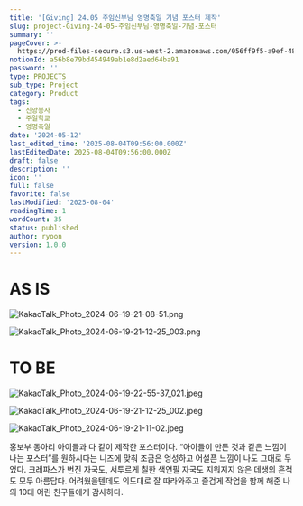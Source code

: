 ```yaml
---
title: '[Giving] 24.05 주임신부님 영명축일 기념 포스터 제작'
slug: project-Giving-24-05-주임신부님-영명축일-기념-포스터
summary: ''
pageCover: >-
  https://prod-files-secure.s3.us-west-2.amazonaws.com/056ff9f5-a9ef-486f-8acb-9eef51d06a2d/3b1de4af-582d-4821-a343-f95b3afe5a00/KakaoTalk_Photo_2024-06-19-21-11-02.jpeg?X-Amz-Algorithm=AWS4-HMAC-SHA256&X-Amz-Content-Sha256=UNSIGNED-PAYLOAD&X-Amz-Credential=ASIAZI2LB4664EC3RR7N%2F20250804%2Fus-west-2%2Fs3%2Faws4_request&X-Amz-Date=20250804T095853Z&X-Amz-Expires=3600&X-Amz-Security-Token=IQoJb3JpZ2luX2VjEAkaCXVzLXdlc3QtMiJHMEUCIFIBRmi1iwp2LtT0ycD%2BCInO7IKyITUAV6GtFkPdKaIcAiEAwWA5wD%2FLMQNKWfycnAMEhpXaCcru9pFCC8f%2FtWa1gkQq%2FwMIQhAAGgw2Mzc0MjMxODM4MDUiDNur0Qkr%2FTPOuprbKircA2Z5J7zonuD7Rk5u6QpIPfWvGSzCVCwBPzse7wh8DQxDDLU%2FwS%2FI4pDqQ1XZMAGeGeZ3HpvwKOW%2FvP4CTYV9L8ipXu71VnJlDXyjpi4aIAL1y91afSP6pUP8usFCG3bd%2F9JWRVfOBKCgVU5WWevOMNN2hHSvNfbik0MuCBIV9V3A%2FhogXTy9BQJzIMvS3egX8amCn0uOxJeFIyvxYQ2pSR8kQvIIV4MuNc0P%2FknnEA4RrNW57fhX5pza8emPjad9pYleg3Qeztkl7NQSH9Cairm0zno5vNnBHVmEpdfSyCbcqH9HppykRqtZRyIoRMfezmy4Hr9APpEAuxnF14I2Dp%2BkoQXDHmqlUv9zh5MbghZxkpZ3kG0c18HAv9odIUhcQhSkbuqbaq1WfjsXzZIE75NTJbAMFQBkPnZ4EEEWhbbRVxIwlAAOEEE%2Bid7Moi%2FhBnXSfm0WwyMpAAkdBW3WIiEAOsEqktAjbjuRbnOxN%2Fxmua2mlx6zJdzoC%2B7UBPGtIKOqtdREYjO0Wr2A9uDZkpNjsTlI3GsbI0gyeavO%2BWVRig9%2Fw2axaa%2FS81vmhy%2FkBsPewQMdxBQ3TojF0qcGxv0Gn2FYXU80dMAULgylLl0VzuSDGMsmLnqbvoBSMPzlwcQGOqUBtkn0BhXmG2siRRYv9m24P8mlLIakiu7opnnf%2Fj1Dx9fxuTdfKgBUcD2AQHjJObSWx8Xk77uTHSgcBwe18eLTEvo2D209awaN%2Fam1xcuenLRFPEtBsY%2BeYKPodE%2FhjTqGCvhXSwEt%2B%2BzmoZjWO3z3zd9brNTjc%2BJmsIRkCYOi9A7KR3S3mPoFXZknV971gd11GTABi3aNJncozpVG3xmsgil0ckhp&X-Amz-Signature=3105d6eb763d0730997f412ebd282c2a20ad6fa08b237dc0e498d38c723d3419&X-Amz-SignedHeaders=host&x-amz-checksum-mode=ENABLED&x-id=GetObject
notionId: a56b8e79bd454949ab1e8d2aed64ba91
password: ''
type: PROJECTS
sub_type: Project
category: Product
tags:
  - 신앙봉사
  - 주일학교
  - 영명축일
date: '2024-05-12'
last_edited_time: '2025-08-04T09:56:00.000Z'
lastEditedDate: 2025-08-04T09:56:00.000Z
draft: false
description: ''
icon: ''
full: false
favorite: false
lastModified: '2025-08-04'
readingTime: 1
wordCount: 35
status: published
author: ryoon
version: 1.0.0
---
```


# AS IS


![KakaoTalk_Photo_2024-06-19-21-08-51.png](https://prod-files-secure.s3.us-west-2.amazonaws.com/056ff9f5-a9ef-486f-8acb-9eef51d06a2d/ee6f14c2-d7d8-4a40-be49-403dfae94456/KakaoTalk_Photo_2024-06-19-21-08-51.png?X-Amz-Algorithm=AWS4-HMAC-SHA256&X-Amz-Content-Sha256=UNSIGNED-PAYLOAD&X-Amz-Credential=ASIAZI2LB466SCROECAN%2F20250804%2Fus-west-2%2Fs3%2Faws4_request&X-Amz-Date=20250804T095929Z&X-Amz-Expires=3600&X-Amz-Security-Token=IQoJb3JpZ2luX2VjEAkaCXVzLXdlc3QtMiJHMEUCIG%2F3dYeEWybolhnTypwAnQZqFBbOoXTe1b1fa0TFsVFaAiEAhqkjLlJ4iBCEhHRwOX7uCE%2Fcy2VGVMg%2BX%2F5LVoWuSTgq%2FwMIQhAAGgw2Mzc0MjMxODM4MDUiDBnaP5LJJY3PhdgISyrcA4eSOWmd8dnT9Dj7t1%2Fx36OjvoOzuudIAnwjcn1btoMHbsU9lZDRGrVQ%2BHx%2FJlv4mEYWk70Jntq8J6dscv41gqkaoNCqXnz7Weeho5xrnO8V9n0PYr3cSi3p9Z4wmcFpLlq5zUV74HyXHulNfJPeItE%2Ft8B%2BnbJUhmh4%2BIZtXO5GBHfW23UHFN9g2%2FGIfLovC%2BgbFPl7rd25KAwYw2fEr%2BwXbQhtsiQV1lST3a3XnI%2FELYGJpJTsyNeFKb8wCVxdWZ5N%2F5ZpmLOBwEm%2B5vaKjlid47kutcA9FBpgI3bTV7mUdgXuJT1YX5ZUtVWUwCYSfAhsQrnstYKmlnZCgeRTnA11Bu6r5uEXBQ4Xgi5OSm9EqrytMEZa7CdMc0ISE93z7JI9m183wyWUkDE%2FaUv%2BAxHfo9BBWORD2t1%2FVAfX2b9Ss3zZz%2FvT0E2FZH8ISxVxmv8NCSFdTi1rdYDtoxNjReTlIXbycdhED0oYoyjlj3mqmYeID3hBEimufGoYJQL523n8S%2BTEWl9o9YE%2FJnK%2Fxv1OJGiT6ZeYkeByRNk5C2wtENTMpjFINJJNAWSDFGY%2Fm7mT%2FgM4aq2QZTMXkt7BmcOoPs%2F7C%2FF73KbaSj4cgKnkSXD3WWf6NTtIcP6GMITnwcQGOqUBovydZEynrdGD3GQQwz24SuoZF8rUuiaXVK0L75VhtMOtaH%2FDp0JergeBe8gqMeeQDAOVhxPPrLJd%2FyPKMXXnOitoRMPVmq9YNM2hStSOl%2BHYf3eKBP8nADxxOzVCNIfyTETi6VJn08zj9IWnJpxTvlcsZ4qBlpBBwuj3e52gj9BhMai4arFN1teaDvr5D9OyweGjSasWOEnvLG2pR%2BK2c9cJ8cTV&X-Amz-Signature=8bbabd078dfd01f0249dc27156da89ae3f262c02de475027b9f7a8313e21c653&X-Amz-SignedHeaders=host&x-amz-checksum-mode=ENABLED&x-id=GetObject)


![KakaoTalk_Photo_2024-06-19-21-12-25_003.png](https://prod-files-secure.s3.us-west-2.amazonaws.com/056ff9f5-a9ef-486f-8acb-9eef51d06a2d/6ca6a6d2-49ae-4c79-8dba-9885cf24fa32/KakaoTalk_Photo_2024-06-19-21-12-25_003.png?X-Amz-Algorithm=AWS4-HMAC-SHA256&X-Amz-Content-Sha256=UNSIGNED-PAYLOAD&X-Amz-Credential=ASIAZI2LB4664EI6WW5X%2F20250804%2Fus-west-2%2Fs3%2Faws4_request&X-Amz-Date=20250804T095930Z&X-Amz-Expires=3600&X-Amz-Security-Token=IQoJb3JpZ2luX2VjEAkaCXVzLXdlc3QtMiJIMEYCIQCLQTtP6fzu1cxg0K6ZCmxXxYfHKzOW8OuTqFpjHRbnfQIhAMuIwMmmP%2F%2FEtwkPc4YPZUiP8gyz3mpELBkITfEd0Oi1Kv8DCEIQABoMNjM3NDIzMTgzODA1Igz%2Fc2cJHZCz%2FkKznG0q3AOb1H%2BkIGZOCkB8a%2FsSi9G634vRgsutHS1zIikbMbjDXQrH0YpKRbnTOJoLigFPJXfYs6qzvN9TRvE4SAg7Qg9CdKUt0MYMz4rnoQh57TkTJR6iitg7tG7njTwM%2BoffvsJzRMltg8Q7U%2BTNwaEZQb79hshnbnvkuZ1ZGz1MMVS5FsLq1T%2FgVrdQ0AtpD%2Br8PKYSU%2FZ0tnKR1m%2BzwqBhWxjFPbGnf%2BmyNtPA2efeQfqHx3CvFfYSqIXPw0xg%2F9nt%2ByK7ytexEYPFWSsIjCM1O%2FD6GeA%2FPWNo5dsaz0Lf5DzSnWLw%2FxeQ1610Fg3YX8SW39lWZQm1G%2BlViMAO%2BcRe1tALDFmPH2tZZnqAgQKe%2BaCuf%2F7Xji47wpzfXQkgs%2Fxs%2Fkss9pj1WFz5S39T%2B0jTI%2BcBAZTFFr6Scf4DmGoTtt0iLoCSD2lUYzSQhILlE5cGDQz31yDgE46%2FFha09b81PeqnnyAoRkG2bBz7z3vABB4gQi9yG9cgaiKPfm3Op9IH%2B06VrQ1zvoKYP1JXC531LoHZnit2lJ2gyXHhbWmx6FXr8g5JUnFFO%2FrmknsTYQ%2BDFeIrNBoQfzUNIbgYZsrshhVEmuaOOIDGADKP4Ezox5BL79HXLC1EAhs4yAq02zC%2B5cHEBjqkAQCkBFTlqZSbSS3aKU0J5CxoT4hbDttEFxQXPQczMq1lOohAjLW%2BiFUOcqGYvXevthkqdHPNmDn%2FJPlhq5VWg%2FdsW6PvVPGb8UAS0gCuT8kf3byz4oSoDB5O11BtI1zjTtILxNrFa0NsCP1rnh51FZsIDOtHD5FFzpW%2BMByPd8EAhFSpRYdaa5lnEWAALSoYujlDcx%2FMQtbIydzM8HD3MnMp4jss&X-Amz-Signature=ec5542aec06bc6a9ac9f8c4493487ddb8a9322b573cf4f4ebfd41c03efcb4fb1&X-Amz-SignedHeaders=host&x-amz-checksum-mode=ENABLED&x-id=GetObject)


# TO BE


![KakaoTalk_Photo_2024-06-19-22-55-37_021.jpeg](https://prod-files-secure.s3.us-west-2.amazonaws.com/056ff9f5-a9ef-486f-8acb-9eef51d06a2d/d358cc4d-da04-4c4e-bf75-7e902f49bee4/KakaoTalk_Photo_2024-06-19-22-55-37_021.jpeg?X-Amz-Algorithm=AWS4-HMAC-SHA256&X-Amz-Content-Sha256=UNSIGNED-PAYLOAD&X-Amz-Credential=ASIAZI2LB466RTJUJF6V%2F20250804%2Fus-west-2%2Fs3%2Faws4_request&X-Amz-Date=20250804T095929Z&X-Amz-Expires=3600&X-Amz-Security-Token=IQoJb3JpZ2luX2VjEAkaCXVzLXdlc3QtMiJGMEQCIFvgi0JE9oixdI7OB21hEfI6p59XS%2Ftturcpy3XbVQoeAiBXirCreeaB9OtaTPJ%2BmSUMKU7v6XHeO3VKwJAL%2FPM7bir%2FAwhCEAAaDDYzNzQyMzE4MzgwNSIMx3xmHAURmubPAJIFKtwDJlMHBgjhmMQcAWrsc6nZL2nWVItyfw1VD%2FEHzBkQza6R9%2Bas0VvA7YPlaF5TJhNdufNxtdwdkz%2FoJy8HQxi0cHM394RsVvLNdwerPemKSDHbdoCsm3fMX5Ym5hKRqdPsqnfdYlNoM2I6Zk9SrtzG%2FaqAaJB1K2nvuEGHOgB0zA5Gfqu2F2VYH3uqIIijjvEYiaVMQTKXC2l8QMJDfLI%2FHqkf53IXvYETNd99BWSN8ORlu2mrDBsRelvUXIzBzAMEeBeko1lAoB6s6QVRaORQYDj1xZ%2FP8aJm6ViNDq3ZoBMrfKuA6IMJntl77IfyH13KpRx6XP3%2Bk3Oj9RT7Jx99tD%2BV4l5xXuGsi1CcLKdaF9kAEs2EwM7gUR5ND8%2BD8GIMGbGhFgoIi5qt88OS2WW9imLxPx3rfekcSDBYt2kRlYc2AWAKhTdoLvQZUsPzvUsDtP0mljO7en8%2F%2BRC%2FM5ZNKV8QtD7LpgTFvc%2Bpw0XYRlLFEL6OBQRXlGPRgwHaR6kF75QHA0XYEzo11ROCYHIsiVOgi%2FMCMs0sLGeHrAJ8B1IoHDmMJJ2bTi0YeDQivcm5JdRd6jc8eLXWzh8LyF08Sq34Q7FM7KLuoAnlXwllSotlDZvFEtDY0fEMFDUw0eXBxAY6pgFEPz1MQ0vyGuvPB4%2FCT3qU7fe6TB44JGu4HcXsT9NuAGuQD60WEQAMBIqc4ecJzRwOuxDZMa7zR3brRm2xFBA12xDOqupzYI4NhoJahTPWmIrpJgquh5hf0mA%2FojMgR9u%2B%2FzfboAc0t2VS3RTnPlzgx7DHG99wzQRLRmFCa7dOh%2Fl4j6w2ZHQ23r9cTCbOavt0YOHq8oQTH4EZuEYULn2s15ui39n0&X-Amz-Signature=3c9cf079f94063d25fb857cb463dfae64d159cf675e4fd3838bc8756b02dfac8&X-Amz-SignedHeaders=host&x-amz-checksum-mode=ENABLED&x-id=GetObject)


![KakaoTalk_Photo_2024-06-19-21-12-25_002.jpeg](https://prod-files-secure.s3.us-west-2.amazonaws.com/056ff9f5-a9ef-486f-8acb-9eef51d06a2d/be520e5c-9c00-4d98-a638-d6639015eaa2/KakaoTalk_Photo_2024-06-19-21-12-25_002.jpeg?X-Amz-Algorithm=AWS4-HMAC-SHA256&X-Amz-Content-Sha256=UNSIGNED-PAYLOAD&X-Amz-Credential=ASIAZI2LB466RTJUJF6V%2F20250804%2Fus-west-2%2Fs3%2Faws4_request&X-Amz-Date=20250804T095929Z&X-Amz-Expires=3600&X-Amz-Security-Token=IQoJb3JpZ2luX2VjEAkaCXVzLXdlc3QtMiJGMEQCIFvgi0JE9oixdI7OB21hEfI6p59XS%2Ftturcpy3XbVQoeAiBXirCreeaB9OtaTPJ%2BmSUMKU7v6XHeO3VKwJAL%2FPM7bir%2FAwhCEAAaDDYzNzQyMzE4MzgwNSIMx3xmHAURmubPAJIFKtwDJlMHBgjhmMQcAWrsc6nZL2nWVItyfw1VD%2FEHzBkQza6R9%2Bas0VvA7YPlaF5TJhNdufNxtdwdkz%2FoJy8HQxi0cHM394RsVvLNdwerPemKSDHbdoCsm3fMX5Ym5hKRqdPsqnfdYlNoM2I6Zk9SrtzG%2FaqAaJB1K2nvuEGHOgB0zA5Gfqu2F2VYH3uqIIijjvEYiaVMQTKXC2l8QMJDfLI%2FHqkf53IXvYETNd99BWSN8ORlu2mrDBsRelvUXIzBzAMEeBeko1lAoB6s6QVRaORQYDj1xZ%2FP8aJm6ViNDq3ZoBMrfKuA6IMJntl77IfyH13KpRx6XP3%2Bk3Oj9RT7Jx99tD%2BV4l5xXuGsi1CcLKdaF9kAEs2EwM7gUR5ND8%2BD8GIMGbGhFgoIi5qt88OS2WW9imLxPx3rfekcSDBYt2kRlYc2AWAKhTdoLvQZUsPzvUsDtP0mljO7en8%2F%2BRC%2FM5ZNKV8QtD7LpgTFvc%2Bpw0XYRlLFEL6OBQRXlGPRgwHaR6kF75QHA0XYEzo11ROCYHIsiVOgi%2FMCMs0sLGeHrAJ8B1IoHDmMJJ2bTi0YeDQivcm5JdRd6jc8eLXWzh8LyF08Sq34Q7FM7KLuoAnlXwllSotlDZvFEtDY0fEMFDUw0eXBxAY6pgFEPz1MQ0vyGuvPB4%2FCT3qU7fe6TB44JGu4HcXsT9NuAGuQD60WEQAMBIqc4ecJzRwOuxDZMa7zR3brRm2xFBA12xDOqupzYI4NhoJahTPWmIrpJgquh5hf0mA%2FojMgR9u%2B%2FzfboAc0t2VS3RTnPlzgx7DHG99wzQRLRmFCa7dOh%2Fl4j6w2ZHQ23r9cTCbOavt0YOHq8oQTH4EZuEYULn2s15ui39n0&X-Amz-Signature=3a423eb9c9abcaf5a333160015eaf63a7364335060487e420f9cb276fc573729&X-Amz-SignedHeaders=host&x-amz-checksum-mode=ENABLED&x-id=GetObject)


![KakaoTalk_Photo_2024-06-19-21-11-02.jpeg](https://prod-files-secure.s3.us-west-2.amazonaws.com/056ff9f5-a9ef-486f-8acb-9eef51d06a2d/06bada7c-f4b4-4738-a225-4a3eadcf7990/KakaoTalk_Photo_2024-06-19-21-11-02.jpeg?X-Amz-Algorithm=AWS4-HMAC-SHA256&X-Amz-Content-Sha256=UNSIGNED-PAYLOAD&X-Amz-Credential=ASIAZI2LB466RTJUJF6V%2F20250804%2Fus-west-2%2Fs3%2Faws4_request&X-Amz-Date=20250804T095929Z&X-Amz-Expires=3600&X-Amz-Security-Token=IQoJb3JpZ2luX2VjEAkaCXVzLXdlc3QtMiJGMEQCIFvgi0JE9oixdI7OB21hEfI6p59XS%2Ftturcpy3XbVQoeAiBXirCreeaB9OtaTPJ%2BmSUMKU7v6XHeO3VKwJAL%2FPM7bir%2FAwhCEAAaDDYzNzQyMzE4MzgwNSIMx3xmHAURmubPAJIFKtwDJlMHBgjhmMQcAWrsc6nZL2nWVItyfw1VD%2FEHzBkQza6R9%2Bas0VvA7YPlaF5TJhNdufNxtdwdkz%2FoJy8HQxi0cHM394RsVvLNdwerPemKSDHbdoCsm3fMX5Ym5hKRqdPsqnfdYlNoM2I6Zk9SrtzG%2FaqAaJB1K2nvuEGHOgB0zA5Gfqu2F2VYH3uqIIijjvEYiaVMQTKXC2l8QMJDfLI%2FHqkf53IXvYETNd99BWSN8ORlu2mrDBsRelvUXIzBzAMEeBeko1lAoB6s6QVRaORQYDj1xZ%2FP8aJm6ViNDq3ZoBMrfKuA6IMJntl77IfyH13KpRx6XP3%2Bk3Oj9RT7Jx99tD%2BV4l5xXuGsi1CcLKdaF9kAEs2EwM7gUR5ND8%2BD8GIMGbGhFgoIi5qt88OS2WW9imLxPx3rfekcSDBYt2kRlYc2AWAKhTdoLvQZUsPzvUsDtP0mljO7en8%2F%2BRC%2FM5ZNKV8QtD7LpgTFvc%2Bpw0XYRlLFEL6OBQRXlGPRgwHaR6kF75QHA0XYEzo11ROCYHIsiVOgi%2FMCMs0sLGeHrAJ8B1IoHDmMJJ2bTi0YeDQivcm5JdRd6jc8eLXWzh8LyF08Sq34Q7FM7KLuoAnlXwllSotlDZvFEtDY0fEMFDUw0eXBxAY6pgFEPz1MQ0vyGuvPB4%2FCT3qU7fe6TB44JGu4HcXsT9NuAGuQD60WEQAMBIqc4ecJzRwOuxDZMa7zR3brRm2xFBA12xDOqupzYI4NhoJahTPWmIrpJgquh5hf0mA%2FojMgR9u%2B%2FzfboAc0t2VS3RTnPlzgx7DHG99wzQRLRmFCa7dOh%2Fl4j6w2ZHQ23r9cTCbOavt0YOHq8oQTH4EZuEYULn2s15ui39n0&X-Amz-Signature=83249dac723290b26e63a07a6ee1dbff53cba2366f7d80964e054d0cf3e08b8e&X-Amz-SignedHeaders=host&x-amz-checksum-mode=ENABLED&x-id=GetObject)



홍보부 동아리 아이들과 다 같이 제작한 포스터이다. “아이들이 만든 것과 같은 느낌이 나는 포스터”를 원하시다는 니즈에 맞춰 조금은 엉성하고 어설픈 느낌이 나도 그대로 두었다. 크레파스가 번진 자국도, 서투르게 칠한 색연필 자국도 지워지지 않은 데생의 흔적도 모두 아름답다. 어려웠을텐데도 의도대로 잘 따라와주고 즐겁게 작업을 함께 해준 나의 10대 어린 친구들에게 감사하다.

